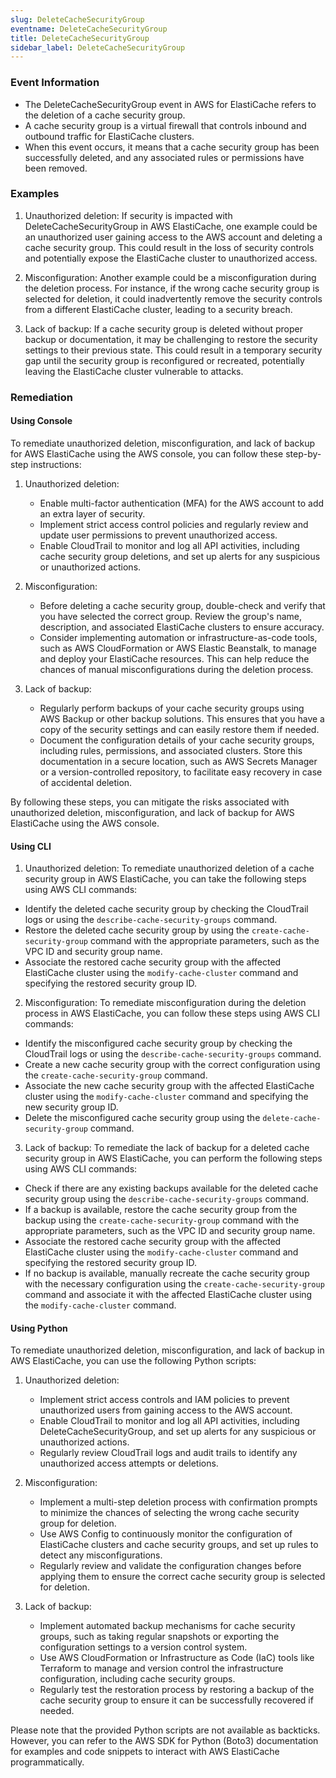 ```yaml
--- 
slug: DeleteCacheSecurityGroup
eventname: DeleteCacheSecurityGroup
title: DeleteCacheSecurityGroup
sidebar_label: DeleteCacheSecurityGroup
---
```

                       
### Event Information

- The DeleteCacheSecurityGroup event in AWS for ElastiCache refers to the deletion of a cache security group.
- A cache security group is a virtual firewall that controls inbound and outbound traffic for ElastiCache clusters.
- When this event occurs, it means that a cache security group has been successfully deleted, and any associated rules or permissions have been removed.


### Examples

1. Unauthorized deletion: If security is impacted with DeleteCacheSecurityGroup in AWS ElastiCache, one example could be an unauthorized user gaining access to the AWS account and deleting a cache security group. This could result in the loss of security controls and potentially expose the ElastiCache cluster to unauthorized access.

2. Misconfiguration: Another example could be a misconfiguration during the deletion process. For instance, if the wrong cache security group is selected for deletion, it could inadvertently remove the security controls from a different ElastiCache cluster, leading to a security breach.

3. Lack of backup: If a cache security group is deleted without proper backup or documentation, it may be challenging to restore the security settings to their previous state. This could result in a temporary security gap until the security group is reconfigured or recreated, potentially leaving the ElastiCache cluster vulnerable to attacks.

### Remediation

#### Using Console

To remediate unauthorized deletion, misconfiguration, and lack of backup for AWS ElastiCache using the AWS console, you can follow these step-by-step instructions:

1. Unauthorized deletion:
   - Enable multi-factor authentication (MFA) for the AWS account to add an extra layer of security.
   - Implement strict access control policies and regularly review and update user permissions to prevent unauthorized access.
   - Enable CloudTrail to monitor and log all API activities, including cache security group deletions, and set up alerts for any suspicious or unauthorized actions.

2. Misconfiguration:
   - Before deleting a cache security group, double-check and verify that you have selected the correct group. Review the group's name, description, and associated ElastiCache clusters to ensure accuracy.
   - Consider implementing automation or infrastructure-as-code tools, such as AWS CloudFormation or AWS Elastic Beanstalk, to manage and deploy your ElastiCache resources. This can help reduce the chances of manual misconfigurations during the deletion process.

3. Lack of backup:
   - Regularly perform backups of your cache security groups using AWS Backup or other backup solutions. This ensures that you have a copy of the security settings and can easily restore them if needed.
   - Document the configuration details of your cache security groups, including rules, permissions, and associated clusters. Store this documentation in a secure location, such as AWS Secrets Manager or a version-controlled repository, to facilitate easy recovery in case of accidental deletion.

By following these steps, you can mitigate the risks associated with unauthorized deletion, misconfiguration, and lack of backup for AWS ElastiCache using the AWS console.

#### Using CLI

1. Unauthorized deletion: To remediate unauthorized deletion of a cache security group in AWS ElastiCache, you can take the following steps using AWS CLI commands:

- Identify the deleted cache security group by checking the CloudTrail logs or using the `describe-cache-security-groups` command.
- Restore the deleted cache security group by using the `create-cache-security-group` command with the appropriate parameters, such as the VPC ID and security group name.
- Associate the restored cache security group with the affected ElastiCache cluster using the `modify-cache-cluster` command and specifying the restored security group ID.

2. Misconfiguration: To remediate misconfiguration during the deletion process in AWS ElastiCache, you can follow these steps using AWS CLI commands:

- Identify the misconfigured cache security group by checking the CloudTrail logs or using the `describe-cache-security-groups` command.
- Create a new cache security group with the correct configuration using the `create-cache-security-group` command.
- Associate the new cache security group with the affected ElastiCache cluster using the `modify-cache-cluster` command and specifying the new security group ID.
- Delete the misconfigured cache security group using the `delete-cache-security-group` command.

3. Lack of backup: To remediate the lack of backup for a deleted cache security group in AWS ElastiCache, you can perform the following steps using AWS CLI commands:

- Check if there are any existing backups available for the deleted cache security group using the `describe-cache-security-groups` command.
- If a backup is available, restore the cache security group from the backup using the `create-cache-security-group` command with the appropriate parameters, such as the VPC ID and security group name.
- Associate the restored cache security group with the affected ElastiCache cluster using the `modify-cache-cluster` command and specifying the restored security group ID.
- If no backup is available, manually recreate the cache security group with the necessary configuration using the `create-cache-security-group` command and associate it with the affected ElastiCache cluster using the `modify-cache-cluster` command.

#### Using Python

To remediate unauthorized deletion, misconfiguration, and lack of backup in AWS ElastiCache, you can use the following Python scripts:

1. Unauthorized deletion:
   - Implement strict access controls and IAM policies to prevent unauthorized users from gaining access to the AWS account.
   - Enable CloudTrail to monitor and log all API activities, including DeleteCacheSecurityGroup, and set up alerts for any suspicious or unauthorized actions.
   - Regularly review CloudTrail logs and audit trails to identify any unauthorized access attempts or deletions.

2. Misconfiguration:
   - Implement a multi-step deletion process with confirmation prompts to minimize the chances of selecting the wrong cache security group for deletion.
   - Use AWS Config to continuously monitor the configuration of ElastiCache clusters and cache security groups, and set up rules to detect any misconfigurations.
   - Regularly review and validate the configuration changes before applying them to ensure the correct cache security group is selected for deletion.

3. Lack of backup:
   - Implement automated backup mechanisms for cache security groups, such as taking regular snapshots or exporting the configuration settings to a version control system.
   - Use AWS CloudFormation or Infrastructure as Code (IaC) tools like Terraform to manage and version control the infrastructure configuration, including cache security groups.
   - Regularly test the restoration process by restoring a backup of the cache security group to ensure it can be successfully recovered if needed.

Please note that the provided Python scripts are not available as backticks. However, you can refer to the AWS SDK for Python (Boto3) documentation for examples and code snippets to interact with AWS ElastiCache programmatically.


 
